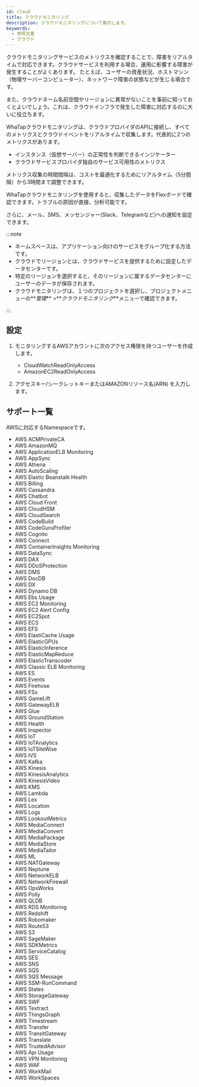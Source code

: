 ```yaml
---
id: cloud
title: クラウドモニタリング
description: クラウドモニタリングについて案内します。
keywords:
  - 参照文書
  - クラウド
---
```


クラウドモニタリングサービスのメトリクスを確認することで、障害をリアルタイムで対応できます。クラウドサービスを利用する場合、運用に影響する障害が発生することがよくあります。 たとえば、ユーザーの資産状況、ホストマシン（物理サーバーコンピューター）、ネットワーク障害の状態などが生じる場合です。

また、クラウドネーム名前空間やリージョンに異常がないことを事前に知っておくとよいでしょう。これは、クラウドインフラで発生した障害に対応するのに大いに役立ちます。

WhaTapクラウドモニタリングは、クラウドプロバイダのAPIに接続し、すべてのメトリクスとクラウドイベントをリアルタイムで収集します。代表的に2つのメトリクスがあります。

- インスタンス（仮想サーバー）の正常性を判断できるインジケーター
- クラウドサービスプロバイダ独自のサービス可用性のメトリクス

メトリクス収集の時間間隔は、コストを最適化するためにリアルタイム（5分間隔）から3時間まで調整できます。

WhaTapクラウドモニタリングを使用すると、収集したデータをFlexボードで確認できます。トラブルの原因が直接、分析可能です。

さらに、メール、SMS、メッセンジャー(Slack、Telegramなど)への通知を設定できます。

:::note

- ネームスペースは、アプリケーション向けのサービスをグループ化する方法です。
- クラウドでリージョンとは、クラウドサービスを提供するために設定したデータセンターです。
- 特定のリージョンを選択すると、そのリージョンに属するデータセンターにユーザーのデータが保存されます。
- クラウドモニタリングは、１つのプロジェクトを選択し、プロジェクトメニューの**_管理_** >**_クラウドモニタリング_**メニューで確認できます。

:::

## 設定

1. モニタリングするAWSアカウントに次のアクセス権限を持つユーザーを作成します。

   - CloudWatchReadOnlyAccess
   - AmazonEC2ReadOnlyAccess

2. アクセスキー/シークレットキーまたはAMAZONリソース名(ARN) を入力します。

## サポート一覧

AWSに対応するNamespaceです。

- AWS ACMPrivateCA
- AWS AmazonMQ
- AWS ApplicationELB Monitoring
- AWS AppSync
- AWS Athena
- AWS AutoScaling
- AWS Elastic Beanstalk Health
- AWS Billing
- AWS Cassandra
- AWS Chatbot
- AWS Cloud Front
- AWS CloudHSM
- AWS CloudSearch
- AWS CodeBuild
- AWS CodeGuruProfiler
- AWS Cognito
- AWS Connect
- AWS ContainerInsights Monitoring
- AWS DataSync
- AWS DAX
- AWS DDoSProtection
- AWS DMS
- AWS DocDB
- AWS DX
- AWS Dynamo DB
- AWS Ebs Usage
- AWS EC2 Monitoring
- AWS EC2 Alert Config
- AWS EC2Spot
- AWS ECS
- AWS EFS
- AWS ElastiCache Usage
- AWS ElasticGPUs
- AWS ElasticInference
- AWS ElasticMapReduce
- AWS ElasticTranscoder
- AWS Classic ELB Monitoring
- AWS ES
- AWS Events
- AWS Firehose
- AWS FSx
- AWS GameLift
- AWS GatewayELB
- AWS Glue
- AWS GroundStation
- AWS Health
- AWS Inspector
- AWS IoT
- AWS IoTAnalytics
- AWS IoTSiteWise
- AWS IVS
- AWS Kafka
- AWS Kinesis
- AWS KinesisAnalytics
- AWS KinesisVideo
- AWS KMS
- AWS Lambda
- AWS Lex
- AWS Location
- AWS Logs
- AWS LookoutMetrics
- AWS MediaConnect
- AWS MediaConvert
- AWS MediaPackage
- AWS MediaStore
- AWS MediaTailor
- AWS ML
- AWS NATGateway
- AWS Neptune
- AWS NetworkELB
- AWS NetworkFirewall
- AWS OpsWorks
- AWS Polly
- AWS QLDB
- AWS RDS Monitoring
- AWS Redshift
- AWS Robomaker
- AWS Route53
- AWS S3
- AWS SageMaker
- AWS SDKMetrics
- AWS ServiceCatalog
- AWS SES
- AWS SNS
- AWS SQS
- AWS SQS Message
- AWS SSM-RunCommand
- AWS States
- AWS StorageGateway
- AWS SWF
- AWS Textract
- AWS ThingsGraph
- AWS Timestream
- AWS Transfer
- AWS TransitGateway
- AWS Translate
- AWS TrustedAdvisor
- AWS Api Usage
- AWS VPN Monitoring
- AWS WAF
- AWS WorkMail
- AWS WorkSpaces

